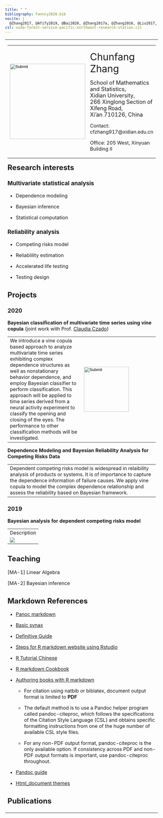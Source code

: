 ```yaml
---
title: " "
bibliography: Fanncy2020.bib
nocite: |
  @Zhang2017, @Afify2019, @Bai2020, @Zhang2017a, @Zhang2016, @Liu2017, @Dey2017, @Zhang2016a, 
csl: usda-forest-service-pacific-northwest-research-station.csl
---
```


<table>
    <tbody>
    <tr>
      <td>
        <table width="100%" align="left" border="0" cellspacing="0" cellpadding="12" style="table-layout:fixed;">
          <colgroup>
            <col span="1" style="width: 30%;">
            <col span="1" style="width: 70%;">
          </colgroup>
        <tr>
            <td > <input type="image" src="images/fanncy.jpg" alt="Submit" width="248" height="248"> </td>
            <td> 
               <p align=left> <font size=6> Chunfang Zhang</font> </p>
               <p align=left> <font size=4> School of Mathematics and Statistics, <br>
                      Xidian University, <br> 
                      266 Xinglong Section of Xifeng Road, <br> Xi’an 710126, China </font> </a> </p>
               <p align=left>Contact: cfzhang917@xidian.edu.cn </p>
               <p align=left>Office: 205 West, Xinyuan Building II </p>
            </td>
        </tr>
        </td>
      </tr>  
    </tbody>
</table>

## Research interests {.tabset} 

### Multivariate statistical analysis

- Dependence modeling

- Bayesian inference

- Statistical computation

### Reliability analysis

- Competing risks model

- Reliablility estimation

- Accelerated life testing

- Testing design


## Projects  {.tabset} 

### 2020

**Bayesian classification of multivariate time series using vine copula** (joint work with Prof. [Claudia Czado](https://www.groups.ma.tum.de/statistics/personen/claudia-czado/))

---------------------------------------------------------------------- --------------------------------------------------------------------
We introduce a vine copula based approach to                           <input type="image" src="images/Figure-png-small2.png" alt="Submit" width="148" height="148">
analyze multivariate time series exhibiting complex dependence
structures as well as nonstationary behavior dependence, and employ 
Bayesian classifier to perform classification. 
This approach will be applied to time
series derived from  a neural activity experiment to 
classify the opening and closing of the eyes. The performance 
to other classification methods will be investigated.  

---------------------------------------------------------------------- --------------------------------------------------------------------

**Dependence Modeling and Bayesian Reliability Analysis for Competing Risks Data**

-------------------------------------------------------------------------------------------------------------------------------------------
Dependent competing risks model is widespread in relaibility analysis  
of products or systems. It is of importance to capture the dependence information of failure causes.
We apply vine copula to model the complex dependence relationship and assess the reliability based on Bayesian framework.

-------------------------------------------------------------------------------------------------------------------------------------------



### 2019

**Bayesian analysis for dependent competing risks model**

-----------------------------------------------------------------------------------------
Description

![](images/garching.jpg)

-----------------------------------------------------------------------------------------

## Teaching

[MA-1] Linear Algebra

[MA-2] Bayesian inference


## Markdown References 

- [Panoc markdown](https://pandoc.org/MANUAL.html#pandocs-markdown)

- [Basic synax](https://www.markdownguide.org/basic-syntax/ "The suggested material")

- [Definitive Guide](https://bookdown.org/yihui/rmarkdown/rmarkdown-site.html)

- [Steps for R markdown website using Rstudio](https://livefreeordichotomize.com/2017/08/08/how-to-make-an-rmarkdown-website/)

- [R Tutorial Chinese](https://www.math.pku.edu.cn/teachers/lidf/docs/Rbook/html/_Rbook/markdown.html)

- [R markdown Cookbook](https://bookdown.org/yihui/rmarkdown-cookbook/bibliography.html)

- [Authoring books with R markdown](https://bookdown.org/yihui/bookdown/citations.html)

    - For citation using natbib or biblatex, document output format is limited to **PDF**
    
    - The default method is to use a Pandoc helper program called pandoc-citeproc, which follows the specifications of the Citation Style Language (CSL) and obtains specific formatting instructions from one of the huge number of available CSL style files.
    
    - For any non-PDF output format, pandoc-citeproc is the only available option. If consistency across PDF and non-PDF output formats is important, use pandoc-citeproc throughout.
    
- [Pandoc guide](https://pandoc.org/MANUAL.html#metadata-blocks, "Metadata-blocks")

- [Html_document themes](https://bootswatch.com/3/)

## Publications
